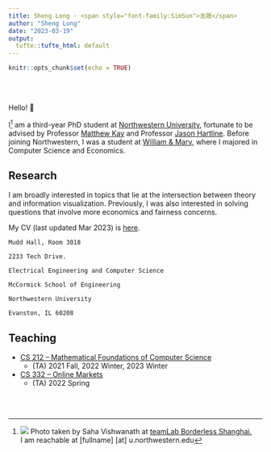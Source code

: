 ```yaml
---
title: Sheng Long · <span style="font-family:SimSun">龙晟</span>
author: "Sheng Long"
date: "2023-03-19"
output:
  tufte::tufte_html: default
---
```


```r
knitr::opts_chunk$set(echo = TRUE)
```
<br><br>

Hello! 👋

I[^1] am a third-year PhD student at [Northwestern University](https://www.northwestern.edu/), fortunate to be advised by Professor [Matthew Kay](https://www.mjskay.com/) and Professor [Jason Hartline](https://sites.northwestern.edu/hartline/). Before joining Northwestern, I was a student at [William & Mary](https://www.wm.edu/), where I majored in Computer Science and Economics.

[^1]: <img src="https://mika-long.github.io/profile.jpg"/> Photo taken by Saha Vishwanath at <a href="https://borderless.teamlab.art/shanghai/">teamLab Borderless Shanghai.</a> <br>I am reachable at [fullname] [at] u.northwestern.edu

## Research

I am broadly interested in topics that lie at the intersection between theory and information visualization. Previously, I was also interested in solving questions that involve more economics and fairness concerns.

My CV (last updated Mar 2023) is [here]().
```marginfigure
Mudd Hall, Room 3018

2233 Tech Drive.

Electrical Engineering and Computer Science

McCormick School of Engineering

Northwestern University

Evanston, IL 60208
```

## Teaching

- [CS 212 -- Mathematical Foundations of Computer Science](https://www.mccormick.northwestern.edu/computer-science/academics/courses/descriptions/212.html)
  - <span> (TA) 2021 Fall, 2022 Winter, 2023 Winter </span> 
- [CS 332 -- Online Markets](https://www.mccormick.northwestern.edu/computer-science/academics/courses/descriptions/332.html)
  - (TA) 2022 Spring 



<br> 
<br> 